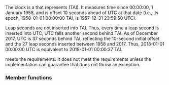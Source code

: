 {{cpp/chrono/title|1=tai_clock}}
{{cpp/chrono/tai_clock/navbar}}
{{dcl begin}}
{{dcl header|chrono}}
{{dcl|since=c++20|1=
class tai_clock;
}}
{{dcl end}}
The clock {{tt|std::chrono::tai_clock}} is a {{named req|Clock}} that represents {{enwiki|International Atomic Time}} (TAI). It measures time since 00:00:00, 1 January 1958, and is offset 10 seconds ahead of UTC at that date (i.e., its epoch, 1958-01-01 00:00:00 TAI, is 1957-12-31 23:59:50 UTC).

Leap seconds are not inserted into TAI. Thus, every time a leap second is inserted into UTC, UTC falls another second behind TAI. As of December 2017, UTC is 37 seconds behind TAI, reflecting the 10-second initial offset and the 27 leap seconds inserted between 1958 and 2017. Thus, 2018-01-01 00:00:00 UTC is equivalent to 2018-01-01 00:00:37 TAI.

{{tt|tai_clock}} meets the {{named req|Clock}} requirements. It does not meet the {{named req|TrivialClock}} requirements unless the implementation can guarantee that {{ltf|cpp/chrono/tai_clock/now}} does not throw an exception.

{{cpp/chrono/clock time point family}}
{{cpp/chrono/clock member types}}

{{cpp/chrono/clock is steady}}

===Member functions===
{{dsc begin}}
{{dsc inc|1=cpp/chrono/tai_clock/dsc now}}
{{dsc inc|1=cpp/chrono/tai_clock/dsc to_utc}}
{{dsc inc|1=cpp/chrono/tai_clock/dsc from_utc}}
{{dsc end}}

{{langlinks|es|ja|ru|zh}}